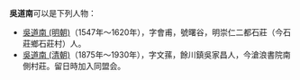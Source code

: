'''吳道南'''可以是下列人物：
*[[吳道南_(明朝)|吳道南 (明朝)]]（1547年～1620年），字會甫，號曙谷，明崇仁二都石莊（今石莊鄉石莊村）人。
*[[吳道南_(清朝)|吳道南 (清朝)]]（1875年～1930年），字文蓀，餘川鎮吳家昌人，今滄浪書院南側村莊。留日時加入同盟会。

{{disambig|D道南|Cat=三字吴姓人名消歧义}}